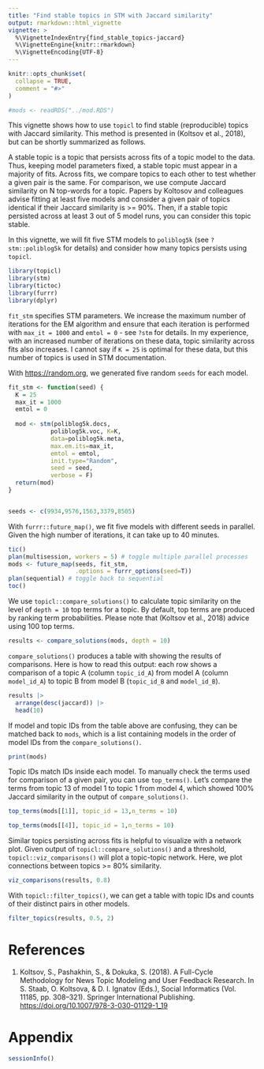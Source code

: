```yaml
---
title: "Find stable topics in STM with Jaccard similarity"
output: rmarkdown::html_vignette
vignette: >
  %\VignetteIndexEntry{find_stable_topics-jaccard}
  %\VignetteEngine{knitr::rmarkdown}
  %\VignetteEncoding{UTF-8}
---
```


```r
knitr::opts_chunk$set(
  collapse = TRUE,
  comment = "#>"
)

#mods <- readRDS("../mod.RDS")
```

This vignette shows how to use `topicl` to find stable (reproducible)
topics with Jaccard similarity. This method is presented in (Koltsov
et al., 2018), but can be shortly summarized as follows.

A stable topic is a topic that persists across fits of a topic model to
the data. Thus, keeping model parameters fixed, a stable topic must
appear in a majority of fits. Across fits, we compare topics to each
other to test whether a given pair is the same. For comparison, we use
compute Jaccard similarity on N top-words for a topic. Papers by
Koltosov and colleagues advise fitting at least five models and
consider a given pair of topics identical if their Jaccard similarity
is >= 90%. Then, if a stable topic persisted across at least 3 out of 5
model runs, you can consider this topic stable.

In this vignette, we will fit five STM models to `poliblog5k` (see
`?stm::poliblog5k` for details) and consider how many topics persists
using `topicl`.

```r
library(topicl)
library(stm)
library(tictoc)
library(furrr)
library(dplyr)
```

`fit_stm` specifies STM parameters. We increase the maximum number of
iterations for the EM algorithm and ensure that each iteration is
performed with `max_it = 1000` and `emtol = 0` - see `?stm` for
details. In my experience, with an increased number of iterations on these
data, topic similarity across fits also increases. I cannot say if `K
= 25` is optimal for these data, but this number of topics is used in
STM documentation.

With <https://random.org>, we generated five random `seeds` for each model.

```r
fit_stm <- function(seed) {
  K = 25
  max_it = 1000
  emtol = 0
  
  mod <- stm(poliblog5k.docs, 
            poliblog5k.voc, K=K,            
            data=poliblog5k.meta,
            max.em.its=max_it,
            emtol = emtol,
            init.type="Random",
            seed = seed,
            verbose = F)
  return(mod)
}


seeds <- c(9934,9576,1563,3379,8505)
```

With `furrr::future_map()`, we fit five models with different seeds in
parallel. Given the high number of iterations, it can take up to 40
minutes. 

```r
tic()
plan(multisession, workers = 5) # toggle multiple parallel processes
mods <- future_map(seeds, fit_stm,                   
                   .options = furrr_options(seed=T))
plan(sequential) # toggle back to sequential
toc()
```

We use `topicl::compare_solutions()` to calculate topic similarity on
the level of `depth = 10` top terms for a topic. By default, top terms
are produced by ranking term probabilities. Please note that (Koltsov
et al., 2018) advice using 100 top terms.

```r
results <- compare_solutions(mods, depth = 10)
```

`compare_solutions()` produces a table with showing the results of
comparisons. Here is how to read this output: each row shows a
comparison of a topic A (column `topic_id_A`) from model A (column
`model_id_A`) to topic B from model B (`topic_id_B` and `model_id_B`).

```r
results |> 
  arrange(desc(jaccard)) |> 
  head(10)
```

If model and topic IDs from the table above are confusing, they can be
matched back to `mods`, which is a list containing models in the order
of model IDs from the `compare_solutions()`.

```r
print(mods)
```

Topic IDs match IDs inside each model. To manually check the terms
used for comparison of a given pair, you can use `top_terms()`. Let's
compare the terms from topic 13 of model 1 to topic 1 from model 4,
which showed 100% Jaccard similarity in the output of
`compare_solutions()`.

```r
top_terms(mods[[1]], topic_id = 13,n_terms = 10)
```

```r
top_terms(mods[[4]], topic_id = 1,n_terms = 10)
```


Similar topics persisting across fits is helpful to visualize with a
network plot. Given output of `topicl::compare_solutions()` and a
threshold, `topicl::viz_comparisons()` will plot a topic-topic
network. Here, we plot connections between topics >= 80% similarity.

```r
viz_comparisons(results, 0.8)
```

With `topicl::filter_topics()`, we can get a table with topic IDs and
counts of their distinct pairs in other models.

```r
filter_topics(results, 0.5, 2)
```

# References

1. Koltsov, S., Pashakhin, S., & Dokuka, S. (2018). A Full-Cycle
   Methodology for News Topic Modeling and User Feedback Research. In
   S. Staab, O. Koltsova, & D. I. Ignatov (Eds.), Social Informatics
   (Vol. 11185, pp. 308–321). Springer International Publishing.
   <https://doi.org/10.1007/978-3-030-01129-1_19>


# Appendix

```r
sessionInfo()
```
